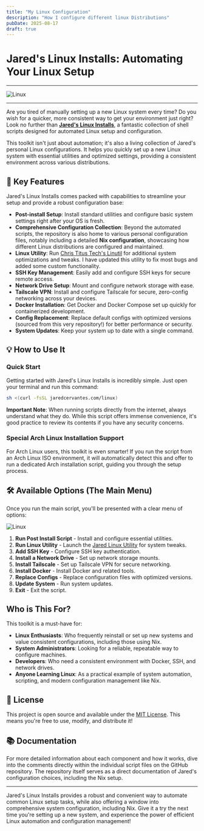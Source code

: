 ```yaml
---
title: "My Linux Configuration"
description: "How I configure different linux Distributions"
pubDate: 2025-08-17
draft: true
---
```


# Jared's Linux Installs: Automating Your Linux Setup

---

![Linux](https://qmpdliftraf4pov3.public.blob.vercel-storage.com/tux-b91fJLvI1Otb3xyK5KNNjYobaitzfT.webp)

---

Are you tired of manually setting up a new Linux system every time? Do you wish for a quicker, more consistent way to get your environment just right? Look no further than **[Jared's Linux Installs](https://github.com/Jaredy899/linux.git)**, a fantastic collection of shell scripts designed for automated Linux setup and configuration.

This toolkit isn't just about automation; it's also a living collection of Jared's personal Linux configurations. It helps you quickly set up a new Linux system with essential utilities and optimized settings, providing a consistent environment across various distributions.

## 🚀 Key Features

Jared's Linux Installs comes packed with capabilities to streamline your setup and provide a robust configuration base:

* **Post-install Setup**: Install standard utilities and configure basic system settings right after your OS is fresh.
* **Comprehensive Configuration Collection**: Beyond the automated scripts, the repository is also home to various personal configuration files, notably including a detailed **Nix configuration**, showcasing how different Linux distributions are configured and maintained.
* **Linux Utility**: Run [Chris Titus Tech's Linutil](https://github.com/ChrisTitusTech/linutil) for additional system optimizations and tweaks. I have updated this utility to fix most bugs and added some custom functionality.
* **SSH Key Management**: Easily add and configure SSH keys for secure remote access.
* **Network Drive Setup**: Mount and configure network storage with ease.
* **Tailscale VPN**: Install and configure Tailscale for secure, zero-config networking across your devices.
* **Docker Installation**: Get Docker and Docker Compose set up quickly for containerized development.
* **Config Replacement**: Replace default configs with optimized versions (sourced from this very repository!) for better performance or security.
* **System Updates**: Keep your system up to date with a single command.

## 💡 How to Use It

### Quick Start

Getting started with Jared's Linux Installs is incredibly simple. Just open your terminal and run this command:

```sh
sh <(curl -fsSL jaredcervantes.com/linux)
```

**Important Note**: When running scripts directly from the internet, always understand what they do. While this script offers immense convenience, it's good practice to review its contents if you have any security concerns.

### Special Arch Linux Installation Support

For Arch Linux users, this toolkit is even smarter! If you run the script from an Arch Linux ISO environment, it will automatically detect this and offer to run a dedicated Arch installation script, guiding you through the setup process.

## 🛠️ Available Options (The Main Menu)

Once you run the main script, you'll be presented with a clear menu of options:

![Linux](https://qmpdliftraf4pov3.public.blob.vercel-storage.com/linux-xLV0UbU0VyzQ6fq5pGtQje6HaV50g0.webp)

1. **Run Post Install Script** - Install and configure essential utilities.
2. **Run Linux Utility** - Launch the [Jared Linux Utility](https://github.com/Jaredy899/jaredlinutil) for system tweaks.
3. **Add SSH Key** - Configure SSH key authentication.
4. **Install a Network Drive** - Set up network storage mounts.
5. **Install Tailscale** - Set up Tailscale VPN for secure networking.
6. **Install Docker** - Install Docker and related tools.
7. **Replace Configs** - Replace configuration files with optimized versions.
8. **Update System** - Run system updates.
9. **Exit** - Exit the script.

## Who is This For?

This toolkit is a must-have for:

* **Linux Enthusiasts**: Who frequently reinstall or set up new systems and value consistent configurations, including those using Nix.
* **System Administrators**: Looking for a reliable, repeatable way to configure machines.
* **Developers**: Who need a consistent environment with Docker, SSH, and network drives.
* **Anyone Learning Linux**: As a practical example of system automation, scripting, and modern configuration management like Nix.

## 📝 License

This project is open source and available under the [MIT License](https://github.com/Jaredy899/linux/blob/main/LICENSE). This means you're free to use, modify, and distribute it!

## 📚 Documentation

For more detailed information about each component and how it works, dive into the comments directly within the individual script files on the GitHub repository. The repository itself serves as a direct documentation of Jared's configuration choices, including the Nix setup.

---

Jared's Linux Installs provides a robust and convenient way to automate common Linux setup tasks, while also offering a window into comprehensive system configuration, including Nix. Give it a try the next time you're setting up a new system, and experience the power of efficient Linux automation and configuration management!

